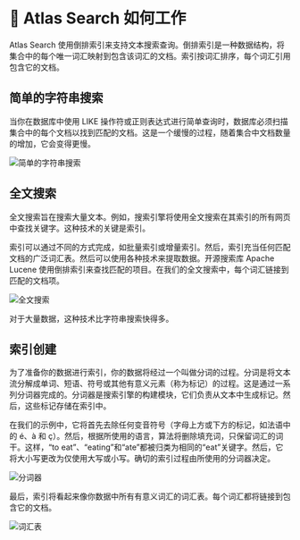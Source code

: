 # 📘 Atlas Search 如何工作

Atlas Search 使用倒排索引来支持文本搜索查询。倒排索引是一种数据结构，将集合中的每个唯一词汇映射到包含该词汇的文档。索引按词汇排序，每个词汇引用包含它的文档。

## 简单的字符串搜索

当你在数据库中使用 LIKE 操作符或正则表达式进行简单查询时，数据库必须扫描集合中的每个文档以找到匹配的文档。这是一个缓慢的过程，随着集合中文档数量的增加，它会变得更慢。

![简单的字符串搜索](/img/1-full-text-search/3-string-search.gif)

## 全文搜索

全文搜索旨在搜索大量文本。例如，搜索引擎将使用全文搜索在其索引的所有网页中查找关键字。这种技术的关键是索引。

索引可以通过不同的方式完成，如批量索引或增量索引。然后，索引充当任何匹配文档的广泛词汇表。然后可以使用各种技术来提取数据。开源搜索库 Apache Lucene 使用倒排索引来查找匹配的项目。在我们的全文搜索中，每个词汇链接到匹配的文档项。

![全文搜索](/img/1-full-text-search/4-full-text-search.gif)

对于大量数据，这种技术比字符串搜索快得多。

## 索引创建

为了准备你的数据进行索引，你的数据将经过一个叫做分词的过程。分词是将文本流分解成单词、短语、符号或其他有意义元素（称为标记）的过程。这是通过一系列分词器完成的。分词器是搜索引擎的构建模块，它们负责从文本中生成标记。然后，这些标记存储在索引中。

在我们的示例中，它将首先去除任何变音符号（字母上方或下方的标记，如法语中的 é、à 和 ç）。然后，根据所使用的语言，算法将删除填充词，只保留词汇的词干。这样，“to eat”、“eating”和“ate”都被归类为相同的“eat”关键字。然后，它将大小写更改为仅使用大写或小写。确切的索引过程由所使用的分词器决定。

![分词器](/img/1-full-text-search/5-analyzer.png)

最后，索引将看起来像你数据中所有有意义词汇的词汇表。每个词汇都将链接到包含它的文档。

![词汇表](/img/1-full-text-search/6-glossary.png)